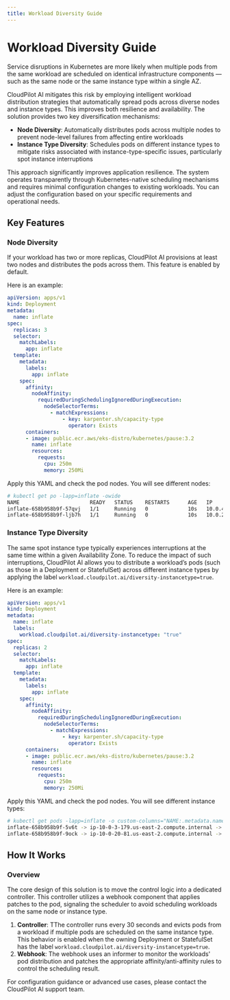 ```yaml
---
title: Workload Diversity Guide
---
```


# Workload Diversity Guide

Service disruptions in Kubernetes are more likely when multiple pods from the same workload are scheduled on identical infrastructure components — such as the same node or the same instance type within a single AZ.

CloudPilot AI mitigates this risk by employing intelligent workload distribution strategies that automatically spread pods across diverse nodes and instance types. This improves both resilience and availability. The solution provides two key diversification mechanisms:
- **Node Diversity**: Automatically distributes pods across multiple nodes to prevent node-level failures from affecting entire workloads
- **Instance Type Diversity**: Schedules pods on different instance types to mitigate risks associated with instance-type-specific issues, particularly spot instance interruptions

This approach significantly improves application resilience. The system operates transparently through Kubernetes-native scheduling mechanisms and requires minimal configuration changes to existing workloads. You can adjust the configuration based on your specific requirements and operational needs.

## Key Features

### Node Diversity

If your workload has two or more replicas, CloudPilot AI provisions at least two nodes and distributes the pods across them. This feature is enabled by default.

Here is an example:
```yaml
apiVersion: apps/v1
kind: Deployment
metadata:
  name: inflate
spec:
  replicas: 3
  selector:
    matchLabels:
      app: inflate
  template:
    metadata:
      labels:
        app: inflate
    spec:
      affinity:
        nodeAffinity:
          requiredDuringSchedulingIgnoredDuringExecution:
            nodeSelectorTerms:
              - matchExpressions:
                  - key: karpenter.sh/capacity-type
                    operator: Exists
      containers:
      - image: public.ecr.aws/eks-distro/kubernetes/pause:3.2
        name: inflate
        resources:
          requests:
            cpu: 250m
            memory: 250Mi
```

Apply this YAML and check the pod nodes. You will see different nodes:
```sh
# kubectl get po -lapp=inflate -owide
NAME                       READY   STATUS    RESTARTS      AGE   IP            NODE                                        NOMINATED NODE   READINESS GATES
inflate-658b958b9f-57qvj   1/1     Running   0             10s   10.0.42.207   ip-10-0-33-24.us-east-2.compute.internal    <none>           <none>
inflate-658b958b9f-ljb7h   1/1     Running   0             10s   10.0.24.64    ip-10-0-21-104.us-east-2.compute.internal   <none>           <none>
```

### Instance Type Diversity

The same spot instance type typically experiences interruptions at the same time within a given Availability Zone. To reduce the impact of such interruptions, CloudPilot AI allows you to distribute a workload’s pods (such as those in a Deployment or StatefulSet) across different instance types by applying the label `workload.cloudpilot.ai/diversity-instancetype=true`.

Here is an example:
```yaml
apiVersion: apps/v1
kind: Deployment
metadata:
  name: inflate
  labels:
    workload.cloudpilot.ai/diversity-instancetype: "true"
spec:
  replicas: 2
  selector:
    matchLabels:
      app: inflate
  template:
    metadata:
      labels:
        app: inflate
    spec:
      affinity:
        nodeAffinity:
          requiredDuringSchedulingIgnoredDuringExecution:
            nodeSelectorTerms:
              - matchExpressions:
                  - key: karpenter.sh/capacity-type
                    operator: Exists
      containers:
      - image: public.ecr.aws/eks-distro/kubernetes/pause:3.2
        name: inflate
        resources:
          requests:
            cpu: 250m
            memory: 250Mi
```

Apply this YAML and check the pod nodes. You will see different instance types:
```sh
# kubectl get pods -lapp=inflate -o custom-columns="NAME:.metadata.name,NODE:.spec.nodeName,INSTANCE_TYPE:.spec.nodeName" | grep -v "NODE" | while read name node rest; do if [ ! -z "$node" ]; then instance_type=$(kubectl get node $node -o jsonpath='{.metadata.labels.node\.kubernetes\.io/instance-type}' 2>/dev/null); echo "$name -> $node -> $instance_type"; fi; done
inflate-658b958b9f-5v6t -> ip-10-0-3-179.us-east-2.compute.internal -> t2.medium
inflate-658b958b9f-9ock -> ip-10-0-20-81.us-east-2.compute.internal -> t3.large
```

## How It Works

### Overview

The core design of this solution is to move the control logic into a dedicated controller. This controller utilizes a webhook component that applies patches to the pod, signaling the scheduler to avoid scheduling workloads on the same node or instance type.

1. **Controller**: TThe controller runs every 30 seconds and evicts pods from a workload if multiple pods are scheduled on the same instance type. This behavior is enabled when the owning Deployment or StatefulSet has the label `workload.cloudpilot.ai/diversity-instancetype=true`.
2. **Webhook**: The webhook uses an informer to monitor the workloads' pod distribution and patches the appropriate affinity/anti-affinity rules to control the scheduling result.

For configuration guidance or advanced use cases, please contact the CloudPilot AI support team.
